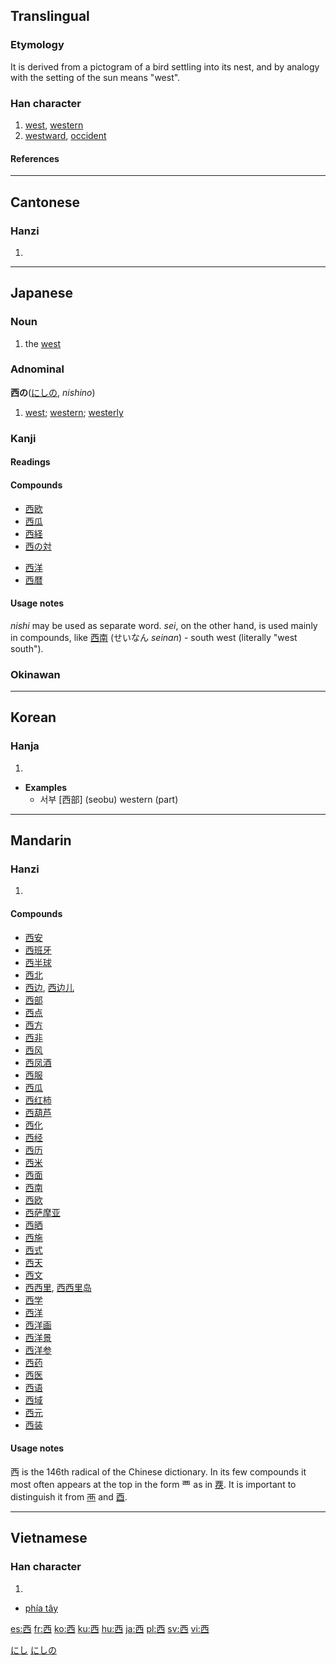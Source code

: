 {{see|四|酉}}
<!--{{see|覀}} may be replaced by zh-forms -->
==Translingual==
{{Han stroke|[[Image:西-order.gif]]}}
{{Han stroke|[[Image:西-bw.png|280px]]}}

===Etymology===
It is derived from a pictogram of a bird settling into its nest, and by analogy with the setting of the sun means "west".

===Han character===
{{Han char|rn=146|rad=西|as=00|sn=6|four=1060<sub>0</sub>|canj=一金田 (MCW)}}

#  [[west]], [[western]]
#   [[westward]], [[occident]]

====References====
{{Han ref|kx=1128.100|dkj=34763|dj=1595.190|hdz=42805.020|uh=897F|ud=35199|bh=A6E8|bd=42728}}

----

==Cantonese==

===Hanzi===
{{yue-hanzi|jyut=|y=sai1}}

# {{defn|Cantonese}}

----

==Japanese==

===Noun===
{{ja-noun|k|hira=にし|rom=nishi}}

# the [[west]]

===Adnominal===
'''西の'''([[にし]]の, ''nishino'')

# [[west]]; [[western]]; [[westerly]]

===Kanji===
{{ja-kanji|grade=2|rs=西00}}

====Readings====
{{ja-readings|on=[[せい]] (sei), [[さい]] (sai)|kun=[[にし]] (nishi)}}

====Compounds====
{{top2}}
*[[西欧]]
*[[西瓜]]
*[[西経]]
*[[西の対]]
{{mid2}}
*[[西洋]]
*[[西暦]]
{{bottom}}

====Usage notes====
''nishi'' may be used as separate word.  ''sei'', on the other hand, is used mainly in compounds, like  [[西南]] (せいなん ''seinan'') - south west (literally "west south").

[[Category:1000 Japanese basic words|にし]]
[[Category:Japanese adnominals|にしの]]

===Okinawan===

{{ja-readings|kun=[[いり]] (iri)}}

----

==Korean==

===Hanja===
{{ko-hanja|hangeul=서|eumhun=|rv=seo|mr=sŏ|y=se}}

# {{defn|Korean}}

* '''Examples'''
** 서부 [西部] (seobu) western (part)

----

==Mandarin==

===Hanzi===
{{cmn-hanzi|pin=[[xī]] ([[xi1]]), [[yāo]] ([[yao1]]), [[yǎo]] ([[yao3]])|wg=hsi<sup>1</sup>, yao<sup>1</sup>, yao<sup>3</sup>|y=syi}}

# {{defn|Mandarin}}

====Compounds====
*[[西安]]
*[[西班牙]]
*[[西半球]]
*[[西北]]
*[[西边]], [[西边儿]]
*[[西部]]
*[[西点]]
*[[西方]]
*[[西非]]
*[[西风]]
*[[西凤酒]]
*[[西服]]
*[[西瓜]]
*[[西红柿]]
*[[西葫芦]]
*[[西化]]
*[[西经]]
*[[西历]]
*[[西米]]
*[[西面]]
*[[西南]]
*[[西欧]]
*[[西萨摩亚]]
*[[西晒]]
*[[西施]]
*[[西式]]
*[[西天]]
*[[西文]]
*[[西西里]], [[西西里岛]]
*[[西学]]
*[[西洋]]
*[[西洋画]]
*[[西洋景]]
*[[西洋参]]
*[[西药]]
*[[西医]]
*[[西语]]
*[[西域]]
*[[西元]]
*[[西装]]

====Usage notes====
西 is the 146th radical of the Chinese dictionary.  In its few compounds it most often appears at the top in the form 覀 as in [[覄]].  It is important to distinguish it from [[襾]] and [[酉]].

----

==Vietnamese==

===Han character===
{{vi-hantu|tây}}

# {{defn|Vietnamese}}

*[[phía tây]]

[[es:西]]
[[fr:西]]
[[ko:西]]
[[ku:西]]
[[hu:西]]
[[ja:西]]
[[pl:西]]
[[sv:西]]
[[vi:西]]